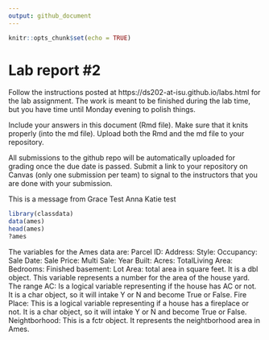 ```yaml
---
output: github_document
---
```


<!-- README.md is generated from README.Rmd. Please edit the README.Rmd file -->


```r
knitr::opts_chunk$set(echo = TRUE)
```

# Lab report #2

Follow the instructions posted at https://ds202-at-isu.github.io/labs.html for the lab assignment. The work is meant to be finished during the lab time, but you have time until Monday evening to polish things.

Include your answers in this document (Rmd file). Make sure that it knits properly (into the md file). Upload both the Rmd and the md file to your repository.  

All submissions to the github repo will be automatically uploaded for grading once the due date is passed.
Submit a link to your repository on Canvas (only one submission per team) to signal to the instructors that you are done with your submission.


This is a message from Grace
Test Anna
Katie test


```r

library(classdata)
data(ames)
head(ames)
?ames

```





The variables for the Ames data are:
Parcel ID: 
Address: 
Style:
Occupancy: 
Sale Date: 
Sale Price: 
Multi Sale:
Year Built:
Acres:
TotalLiving Area:
Bedrooms:
Finished basement:
Lot Area: total area in square feet. It is a dbl object. This variable represents a number for the area of the house yard. The range 
AC: Is a logical variable representing if the house has AC or not. It is a char object, so it will intake Y or N and become True or False.
Fire Place: This is a logical variable representing if a house has a fireplace or not. It is a char object, so it will intake Y or N and become True or False.
Neightborhood: This is a fctr object. It represents the neightborhood area in Ames.





